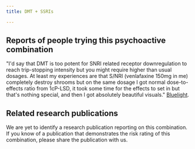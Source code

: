 ---
title: DMT + SSRIs

---

## Reports of people trying this psychoactive combination

"I'd say that DMT is too potent for SNRI related receptor downregulation to reach trip-stopping intensity but you might require higher than usual dosages. At least my experiences are that S/NRI (venlafaxine 150mg in me) completely destroy shrooms but on the same dosage I got normal dose-to-effects ratio from 1cP-LSD, it took some time for the effects to set in but that's nothing special, and then I got absolutely beautiful visuals." [Bluelight](https://bluelight.org/xf/threads/how-much-do-ssris-diminish-a-dmt-trip.906514/).

## Related research publications

We are yet to identify a research publication reporting on this combination. If you know of a publication that demonstrates the risk rating of this combination, please share the publication with us.



